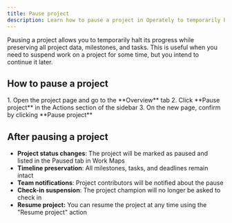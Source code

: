 ```yaml
---
title: Pause project
description: Learn how to pause a project in Operately to temporarily halt its progress.
---
```


Pausing a project allows you to temporarily halt its progress while preserving all project data, milestones, and tasks. This is useful when you need to suspend work on a project for some time, but you intend to continue it later.

## How to pause a project

<Steps>
1. Open the project page and go to the **Overview** tab
2. Click **Pause project** in the Actions section of the sidebar
3. On the new page, confirm by clicking **Pause project**
</Steps>

## After pausing a project

- **Project status changes**: The project will be marked as paused and listed in the Paused tab in Work Maps
- **Timeline preservation**: All milestones, tasks, and deadlines remain intact
- **Team notifications**: Project contributors will be notified about the pause
- **Check-in suspension**: The project champion will no longer be asked to check in
- **Resume project:** You can resume the project at any time using the "Resume project" action